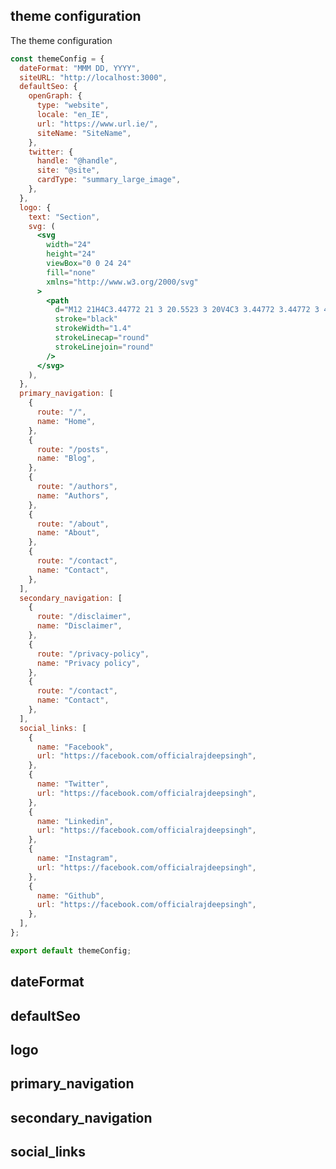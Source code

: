 ## theme configuration

The theme configuration

```jsx filename="theme.config.tsx"
const themeConfig = {
  dateFormat: "MMM DD, YYYY",
  siteURL: "http://localhost:3000",
  defaultSeo: {
    openGraph: {
      type: "website",
      locale: "en_IE",
      url: "https://www.url.ie/",
      siteName: "SiteName",
    },
    twitter: {
      handle: "@handle",
      site: "@site",
      cardType: "summary_large_image",
    },
  },
  logo: {
    text: "Section",
    svg: (
      <svg
        width="24"
        height="24"
        viewBox="0 0 24 24"
        fill="none"
        xmlns="http://www.w3.org/2000/svg"
      >
        <path
          d="M12 21H4C3.44772 21 3 20.5523 3 20V4C3 3.44772 3.44772 3 4 3H20C20.5523 3 21 3.44772 21 4V12"
          stroke="black"
          strokeWidth="1.4"
          strokeLinecap="round"
          strokeLinejoin="round"
        />
      </svg>
    ),
  },
  primary_navigation: [
    {
      route: "/",
      name: "Home",
    },
    {
      route: "/posts",
      name: "Blog",
    },
    {
      route: "/authors",
      name: "Authors",
    },
    {
      route: "/about",
      name: "About",
    },
    {
      route: "/contact",
      name: "Contact",
    },
  ],
  secondary_navigation: [
    {
      route: "/disclaimer",
      name: "Disclaimer",
    },
    {
      route: "/privacy-policy",
      name: "Privacy policy",
    },
    {
      route: "/contact",
      name: "Contact",
    },
  ],
  social_links: [
    {
      name: "Facebook",
      url: "https://facebook.com/officialrajdeepsingh",
    },
    {
      name: "Twitter",
      url: "https://facebook.com/officialrajdeepsingh",
    },
    {
      name: "Linkedin",
      url: "https://facebook.com/officialrajdeepsingh",
    },
    {
      name: "Instagram",
      url: "https://facebook.com/officialrajdeepsingh",
    },
    {
      name: "Github",
      url: "https://facebook.com/officialrajdeepsingh",
    },
  ],
};

export default themeConfig;

```

## dateFormat

## defaultSeo

## logo

##  primary_navigation

##  secondary_navigation

## social_links
